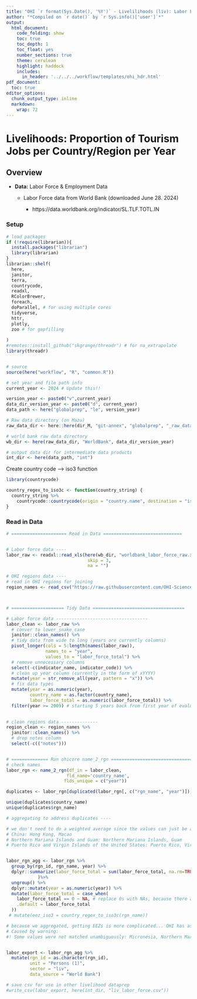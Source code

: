 ```yaml
---
title: "OHI `r format(Sys.Date(), '%Y')` - Livelilihoods (liv): Labor Force Data Preparation"
author: "*Compiled on `r date()` by `r Sys.info()['user']`*"
output: 
  html_document:
    code_folding: show
    toc: true
    toc_depth: 1
    toc_float: yes
    number_sections: true
    theme: cerulean
    highlight: haddock
    includes: 
      in_header: '../../../workflow/templates/ohi_hdr.html'
pdf_document:
  toc: true
editor_options: 
  chunk_output_type: inline
  markdown: 
    wrap: 72
---
```


# Livelihoods: Proportion of Tourism Jobs per Country/Region per Year

## Overview

* **Data:** Labor Force & Employment Data

  * Labor Force data from World Bank (downloaded June 28. 2024)

      - https://data.worldbank.org/indicator/SL.TLF.TOTL.IN


### Setup

```r
# load packages
if (!require(librarian)){
  install.packages("librarian")
  library(librarian)
}
librarian::shelf(
  here,
  janitor,
  terra,
  countrycode,
  readxl,
  RColorBrewer,
  foreach,
  doParallel, # for using multiple cores
  tidyverse, 
  httr,
  plotly,
  zoo # for gapfilling
  
)
#remotes::install_github("skgrange/threadr") # for na_extrapolate
library(threadr)


# source 
source(here("workflow", "R", "common.R"))

# set year and file path info
current_year <- 2024 # Update this!!

version_year <- paste0("v",current_year)
data_dir_version_year <- paste0("d", current_year)
data_path <- here("globalprep", "le", version_year)

# Raw data directory (on Mazu)
raw_data_dir <- here::here(dir_M, "git-annex", "globalprep", "_raw_data")

# world bank raw data directory
wb_dir <- here(raw_data_dir, "WorldBank", data_dir_version_year)

# output data dir for intermediate data products
int_dir <- here(data_path, "int")
```

Create country code --> iso3 function

```r
library(countrycode)

country_regex_to_iso3c <- function(country_string) {
  country_string %>%
    countrycode::countrycode(origin = "country.name", destination = "iso3c", origin_regex = TRUE)
}
```

### Read in Data

```r
# ===================== Read in Data ==============================


# Labor force data ----
labor_raw <- readxl::read_xls(here(wb_dir, "worldbank_labor_force_raw.xls"),
                               skip = 3,
                               na = "")

# OHI regions data ----
# read in OHI regions for joining
region_names <- read_csv("https://raw.githubusercontent.com/OHI-Science/ohi-global/draft/eez/spatial/regions_list.csv") 



# ==================== Tidy Data ===================================

# Labor force data -----------------------------------
labor_clean <- labor_raw %>% 
  # conver to lower_snake_case
  janitor::clean_names() %>% 
  # tidy data from wide to long (years are currently columns)
  pivot_longer(cols = 5:length(names(labor_raw)),
               names_to = "year", 
               values_to = "labor_force_total") %>% 
  # remove unnecessary columns
  select(-c(indicator_name, indicator_code)) %>% 
  # clean up year column (currently in the form of xYYYY)
  mutate(year = str_remove_all(year, pattern = "x")) %>% 
  # fix data types
  mutate(year = as.numeric(year),
         country_name = as.factor(country_name),
         labor_force_total = as.numeric(labor_force_total)) %>% 
  filter(year >= 2009) # starting 5 years back from first year of evaluation
  

# clean regions data --------------
region_clean <- region_names %>% 
  janitor::clean_names() %>% 
  # drop notes column
  select(-c(("notes")))


# ============== Run ohicore name_2_rgn ==================================
# check names
labor_rgn <- name_2_rgn(df_in = labor_clean, 
                       fld_name='country_name',
                      flds_unique = c("year"))

duplicates <- labor_rgn[duplicated(labor_rgn[, c("rgn_name", "year")]),]

unique(duplicates$country_name)
unique(duplicates$rgn_name)

# aggregating to address duplicates ----

# we don't need to do a weighted average since the values can just be added (end goal is total labor force)
# China: Hong Kong, Macao
# Northern Mariana Islands and Guam: Northern Mariana Islands, Guam 
# Puerto Rico and Virgin Islands of the United States: Puerto Rico, Virgin Islands (U.S.)


labor_rgn_agg <- labor_rgn %>%
  group_by(rgn_id, rgn_name, year) %>%
  dplyr::summarize(labor_force_total = sum(labor_force_total, na.rm=TRUE)
            )%>%
  ungroup() %>% 
  dplyr::mutate(year = as.numeric(year)) %>% 
  mutate(labor_force_total = case_when(
    labor_force_total == 0 ~ NA, # replace 0s with NAs, because there are no true 0s in our dataset -- NAs became 0s in the summarize step earlier
    .default = labor_force_total
  ))
 # mutate(eez_iso3 = country_regex_to_iso3c(rgn_name))

# because we aggregated, getting EEZs is more complicated... OHI has assigned certain EEZ ISO3 codes to these aggregated regions, so if you want EEZ ISO3 codes, you'll need to join with regions_clean read in earlier by rgn_name
# Caused by warning:
#! Some values were not matched unambiguously: Micronesia, Northern Mariana Islands and Guam, Northern #Saint-Martin, Puerto Rico and Virgin Islands of the United States


labor_export <- labor_rgn_agg %>% 
  mutate(rgn_id = as.character(rgn_id),
         unit = "Persons (1)",
         sector = "liv",
         data_source = "World Bank")

# save csv for use in other livelihood dataprep
#write_csv(labor_export, here(int_dir, "liv_labor_force.csv"))
```